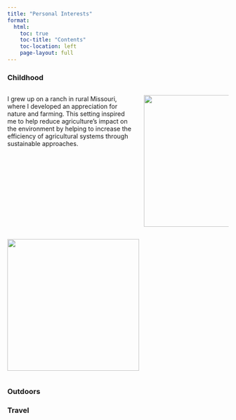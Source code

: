 ```yaml
---
title: "Personal Interests"
format:
  html:
    toc: true
    toc-title: "Contents"
    toc-location: left
    page-layout: full
---
```


### Childhood 


::: columns
::: {.column width="60%"}
I grew up on a ranch in rural Missouri, where I developed an appreciation for nature and farming. This setting inspired me to help reduce agriculture's impact on the environment by helping to increase the efficiency of agricultural systems through sustainable approaches.
:::


::: {.column width="40%"}
![](img/farm.jpeg){height=300px}
:::
:::

::: columns
::: {.column width="60%"}
![](img/cow.jpeg){height="300px" fig-align="right"}
:::
:::

### Outdoors


### Travel



